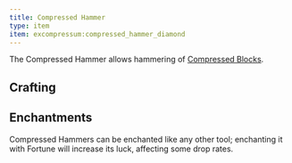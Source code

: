 ```yaml
---
title: Compressed Hammer
type: item
item: excompressum:compressed_hammer_diamond
---
```


The Compressed Hammer allows hammering of [Compressed Blocks](#compressed_block).

## Crafting

<RecipeContainer>
  <CraftingRecipe recipe="excompressum:compressed_hammer_wood" />
  <CraftingRecipe recipe="excompressum:compressed_hammer_stone" />
  <CraftingRecipe recipe="excompressum:compressed_hammer_iron" />
  <CraftingRecipe recipe="excompressum:compressed_hammer_gold" />
  <CraftingRecipe recipe="excompressum:compressed_hammer_diamond" />
  <CraftingRecipe recipe="excompressum:compressed_hammer_netherite" />
</RecipeContainer>

## Enchantments

Compressed Hammers can be enchanted like any other tool; enchanting it with Fortune will increase its luck, affecting some drop rates.